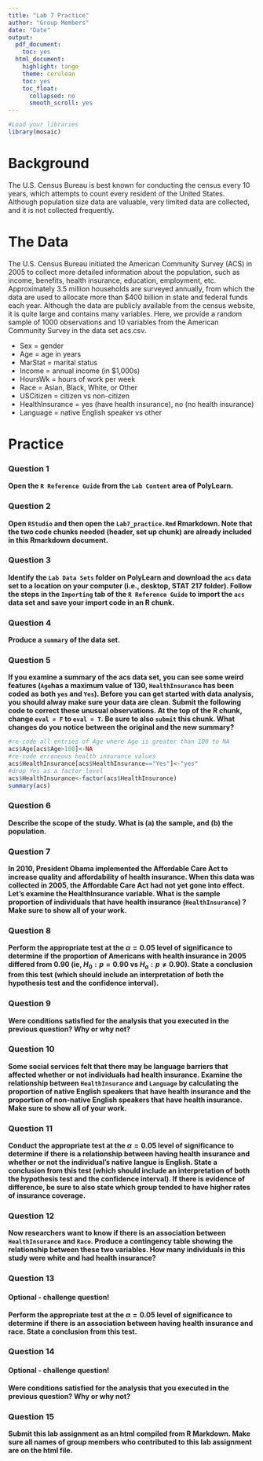 ```yaml
---
title: "Lab 7 Practice"
author: "Group Members"
date: "Date"
output:
  pdf_document:
    toc: yes
  html_document:
    highlight: tango
    theme: cerulean
    toc: yes
    toc_float:
      collapsed: no
      smooth_scroll: yes
---
```



```r
#Load your libraries
library(mosaic)
```


# Background
The U.S. Census Bureau is best known for conducting the census every 10 years, which attempts to count every resident of the United States.  Although population size data are valuable, very limited data are collected, and it is not collected frequently. 

# The Data
The U.S. Census Bureau initiated the American Community Survey (ACS) in 2005 to collect more detailed information about the population, such as income, benefits, health insurance, education, employment, etc.  Approximately 3.5 million households are surveyed annually, from which the data are used to allocate more than \$400 billion in state and federal funds each year.  Although the data are publicly available from the census website, it is quite large and contains many variables.  Here, we provide a random sample of 1000 observations and 10 variables from the American Community Survey in the data set acs.csv.

* Sex = gender
* Age =  age in years
* MarStat =  marital status
* Income =  annual income (in \$1,000s)
* HoursWk =  hours of work per week
* Race =  Asian, Black, White, or Other
* USCitizen =  citizen vs non-citizen
* HealthInsurance =  yes (have health insurance), no (no health insurance) 
* Language =  native English speaker vs other


# Practice

### Question 1
**Open the `R Reference Guide` from the `Lab Content` area of PolyLearn.**

### Question 2
**Open `RStudio` and then open the `Lab7_practice.Rmd` Rmarkdown. Note that the two code chunks needed (header, set up chunk) are already included in this Rmarkdown document.** 

### Question 3
**Identify the `Lab Data Sets` folder on PolyLearn and download the `acs` data set to a  location on your computer (i.e., desktop, STAT 217 folder).  Follow the steps in the `Importing` tab of the `R Reference Guide` to import the `acs` data set and save your import code in an R chunk.**


### Question 4
**Produce a `summary` of the data set.**

### Question 5
**If you examine a summary of the acs data set, you can see some weird features (`Age`has a maximum value of 130, `HealthInsurance` has been coded as both `yes` and `Yes`).  Before you can get started with data analysis, you should alway make sure your data are clean. Submit the following code to correct these unusual observations.  At the top of the R chunk, change `eval = F` to `eval = T`.  Be sure to also `submit` this chunk.  What changes do you notice between the original and the new summary?**
```r
#re-code all entries of Age where Age is greater than 100 to NA
acs$Age[acs$Age>100]<-NA
#re-code erroneous health insurance values
acs$HealthInsurance[acs$HealthInsurance=="Yes"]<-"yes"
#drop Yes as a factor level
acs$HealthInsurance<-factor(acs$HealthInsurance)
summary(acs)
```

### Question 6
**Describe the scope of the study.  What is (a) the sample, and (b) the population.**


### Question 7
**In 2010, President Obama implemented the Affordable Care Act to increase quality and affordability of health insurance. When this data was collected in 2005, the Affordable Care Act had not yet gone into effect. Let's examine the HealthInsurance variable.  What is the sample proportion of individuals that have health insurance (`HealthInsurance`) ? Make sure to show all of your work.**


### Question 8
**Perform the appropriate test at the $\alpha=0.05$ level of significance to determine if the proportion of Americans with health insurance in 2005 differed from 0.90 (ie, $H_0: p = 0.90$ vs $H_a: p \neq 0.90$). State a conclusion from this test (which should include an interpretation of both the hypothesis test and the confidence interval).**



### Question 9
**Were conditions satisfied for the analysis that you executed in the previous question?  Why or why not?**



### Question 10
**Some social services felt that there may be language barriers that affected whether or not individuals had health insurance. Examine the relationship between `HealthInsurance` and `Language` by calculating the proportion of native English speakers that have health insurance and the proportion of non-native English speakers that have health insurance. Make sure to show all of your work.**


### Question 11
**Conduct the appropriate test at the $\alpha=0.05$ level of significance to determine if there is a relationship between having health insurance and whether or not the individual's native langue is English.   State a conclusion from this test (which should include an interpretation of both the hypothesis test and the confidence interval).  If there is evidence of difference, be sure to also state which group tended to have higher rates of insurance coverage.**



### Question 12
**Now researchers want to know if there is an association between `HealthInsurance` and `Race`.  Produce a contingency table showing the relationship between these two variables. How many individuals in this study were white and had health insurance?**


### Question 13 
#### Optional - challenge question!
**Perform the appropriate test at the $\alpha=0.05$ level of significance to determine if there is an association between having health insurance and race. State a conclusion from this test.**



### Question 14
#### Optional - challenge question!
**Were conditions satisfied for the analysis that you executed in the previous question?  Why or why not?**


### Question 15
**Submit this lab assignment as an html compiled from R Markdown. Make sure all names of group members who contributed to this lab assignment are on the html file.**




